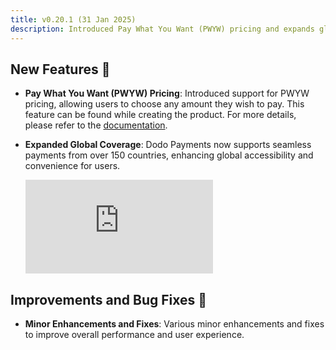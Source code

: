 ```yaml
---
title: v0.20.1 (31 Jan 2025)
description: Introduced Pay What You Want (PWYW) pricing and expands global payment coverage.
---
```


## New Features 🚀

- **Pay What You Want (PWYW) Pricing**: Introduced support for PWYW pricing, allowing users to choose any amount they wish to pay. This feature can be found while creating the product. For more details, please refer to the [documentation](/features/product-catalog/pricing#pay-what-you-want-pricing).

- **Expanded Global Coverage**: Dodo Payments now supports seamless payments from over 150 countries, enhancing global accessibility and convenience for users.
    <iframe 
        className="w-full aspect-video rounded-md" 
        src="https://www.youtube.com/embed/JQJbSM_vz4g"
        title="Global Coverage Announcement | Dodo Payments"
        frameBorder="0"
        allow="accelerometer; autoplay; clipboard-write; encrypted-media; gyroscope; picture-in-picture"
        allowFullScreen
    ></iframe>

## Improvements and Bug Fixes 🔧

- **Minor Enhancements and Fixes**: Various minor enhancements and fixes to improve overall performance and user experience.
